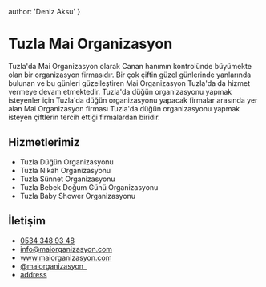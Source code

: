 
  author: 'Deniz Aksu'
}

# Tuzla Mai Organizasyon

Tuzla'da Mai Organizasyon olarak Canan hanımın kontrolünde büyümekte olan bir organizasyon firmasıdır.
Bir çok çiftin güzel günlerinde yanlarında bulunan ve bu günleri güzelleştiren Mai Organizasyon
Tuzla'da da hizmet vermeye devam etmektedir. Tuzla'da düğün organizasyonu yapmak isteyenler için
Tuzla'da düğün organizasyonu yapacak firmalar arasında yer alan Mai Organizasyon firması
Tuzla'da düğün organizasyonu yapmak isteyen çiftlerin tercih ettiği firmalardan biridir.

## Hizmetlerimiz

- Tuzla Düğün Organizasyonu
- Tuzla Nikah Organizasyonu
- Tuzla Sünnet Organizasyonu
- Tuzla Bebek Doğum Günü Organizasyonu
- Tuzla Baby Shower Organizasyonu

## İletişim

- [ 0534 348 93 48 ](tel:05343489348)
- [ info@maiorganizasyon.com ](mailto:info@maiorganizasyon.com)
- [ www.maiorganizasyon.com ](https://www.maiorganizasyon.com)
- [ @maiorganizasyon\_ ](https://www.instagram.com/maiorganizasyon_)
- [address](https://goo.gl/maps/2EAuGpUeuDaV6sRXA)

